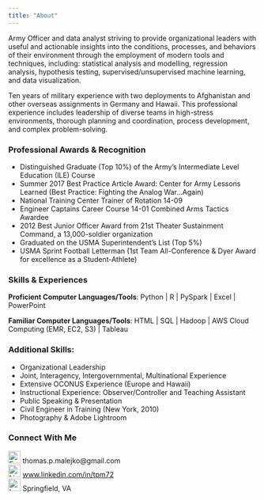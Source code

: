 ```yaml
---
title: "About"
---
```


Army Officer and data analyst striving to provide organizational leaders with useful and actionable insights into the conditions, processes, and behaviors of their environment through the employment of modern tools and techniques, including: statistical analysis and modelling, regression analysis, hypothesis testing, supervised/unsupervised machine learning, and data visualization.

Ten years of military experience with two deployments to Afghanistan and other overseas assignments in Germany and Hawaii. This professional experience includes leadership of diverse teams in high-stress environments, thorough planning and coordination, process development, and complex problem-solving.

### **Professional Awards & Recognition**

* Distinguished Graduate (Top 10%) of the Army's Intermediate Level Education (ILE) Course
* Summer 2017 Best Practice Article Award: Center for Army Lessons Learned (Best Practice: Fighting the Analog War…Again)
* National Training Center Trainer of Rotation 14-09
* Engineer Captains Career Course 14-01 Combined Arms Tactics Awardee
* 2012 Best Junior Officer Award from 21st Theater Sustainment Command, a 13,000-soldier organization
* Graduated on the USMA Superintendent’s List (Top 5%)
* USMA Sprint Football Letterman (1st Team All-Conference & Dyer Award for excellence as a Student-Athlete) 

### **Skills & Experiences**

**Proficient Computer Languages/Tools**: Python | R | PySpark | Excel | PowerPoint

**Familiar Computer Languages/Tools**: HTML | SQL | Hadoop | AWS Cloud Computing (EMR, EC2, S3) | Tableau

### **Additional Skills**:

* Organizational Leadership
* Joint, Interagency, Intergovernmental, Multinational Experience
* Extensive OCONUS Experience (Europe and Hawaii)
* Instructional Experience: Observer/Controller and Teaching Assistant
* Public Speaking & Presentation
* Civil Engineer in Training (New York, 2010)
* Photography & Adobe Lightroom

### **Connect With Me**
![Email Me](images/emailIcon.png){width=25px}   thomas.p.malejko@gmail.com
<br>
![LinkedIn](images/linkedinIcon.png){width=25px} [www.linkedin.com/in/tpm72](https://www.linkedin.com/in/tpm72/)
<br>
![Locate Me](images/locationIcon.png){width=25px} Springfield, VA

